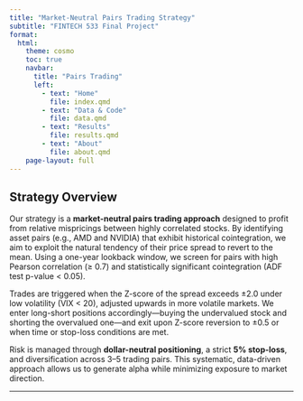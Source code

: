 ```yaml
---
title: "Market-Neutral Pairs Trading Strategy"
subtitle: "FINTECH 533 Final Project"
format:
  html:
    theme: cosmo
    toc: true
    navbar:
      title: "Pairs Trading"
      left:
        - text: "Home"
          file: index.qmd
        - text: "Data & Code"
          file: data.qmd
        - text: "Results"
          file: results.qmd
        - text: "About"
          file: about.qmd
    page-layout: full
---
```


## Strategy Overview

Our strategy is a **market-neutral pairs trading approach** designed to profit from relative mispricings between highly correlated stocks. By identifying asset pairs (e.g., AMD and NVIDIA) that exhibit historical cointegration, we aim to exploit the natural tendency of their price spread to revert to the mean. Using a one-year lookback window, we screen for pairs with high Pearson correlation (≥ 0.7) and statistically significant cointegration (ADF test p-value < 0.05).

Trades are triggered when the Z-score of the spread exceeds ±2.0 under low volatility (VIX < 20), adjusted upwards in more volatile markets. We enter long-short positions accordingly—buying the undervalued stock and shorting the overvalued one—and exit upon Z-score reversion to ±0.5 or when time or stop-loss conditions are met.

Risk is managed through **dollar-neutral positioning**, a strict **5% stop-loss**, and diversification across 3–5 trading pairs. This systematic, data-driven approach allows us to generate alpha while minimizing exposure to market direction.

---


